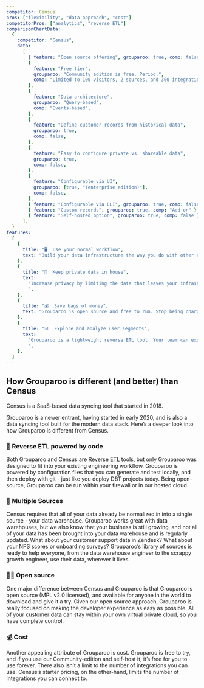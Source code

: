 ```yaml
---
competitor: Census
pros: ["flexibility", "data approach", "cost"]
competitorPros: ["analytics", "reverse ETL"]
comparisonChartData:
  {
    competitor: "Census",
    data:
      [
        { feature: "Open source offering", grouparoo: true, comp: false },
        {
          feature: "Free tier",
          grouparoo: "Community edition is free. Period.",
          comp: "Limited to 100 visitors, 2 sources, and 300 integrations",
        },
        {
          feature: "Data architecture",
          grouparoo: "Query-based",
          comp: "Events-based",
        },
        {
          feature: "Define customer records from historical data",
          grouparoo: true,
          comp: false,
        },
        {
          feature: "Easy to configure private vs. shareable data",
          grouparoo: true,
          comp: false,
        },
        {
          feature: "Configurable via UI",
          grouparoo: [true, "(enterprise edition)"],
          comp: false,
        },
        { feature: "Configurable via CLI", grouparoo: true, comp: false },
        { feature: "Custom records", grouparoo: true, comp: "Add on" },
        { feature: "Self-hosted option", grouparoo: true, comp: false },
      ],
  }
features:
  [
    {
      title: "🖥  Use your normal workflow",
      text: "Build your data infrastructure the way you do with other apps. Grouparoo’s git-based workflow makes it easy",
    },
    {
      title: "🔐  Keep private data in house",
      text:
        "Increase privacy by limiting the data that leaves your infrastructure without sacrificing your customer experience.
        ",
    },
    {
      title: "💰  Save bags of money",
      text: "Grouparoo is open source and free to run. Stop being charged by event volume and focus on what you want to build.",
    },
    {
      title: "📊  Explore and analyze user segments",
      text:
        "Grouparoo is a lightweight reverse ETL tool. Your team can explore your customer data and build cohorts and segments of your users.
        ",
    },
  ]
---
```


## How Grouparoo is different (and better) than Census

Census is a SaaS-based data syncing tool that started in 2018.

Grouparoo is a newer entrant, having started in early 2020, and is also a data syncing tool built for the modern data stack. Here’s a deeper look into how Grouparoo is different from Census.

### 🚀 Reverse ETL powered by code

Both Grouparoo and Census are [Reverse ETL](/solutions/reverse-etl) tools, but only Grouparoo was designed to fit into your existing engineering workflow. Grouparoo is powered by configuration files that you can generate and test locally, and then deploy with git - just like you deploy DBT projects today. Being open-source, Grouparoo can be run within your firewall or in our hosted cloud.

<SectionDivider
  imagePath="/images/docs/guides/add-record-property.png"
  heading="Easily define records, no matter your data."
  width="600"
  height="303"
  content="Grouparoo's queryable data structure makes it easy to create records -- even from historical data.  You can configure customer records from the command line on our community edition, or straight from the UI with our enterprise product."
  imageLeft="true"
  browser="true"
/>

### 📀 Multiple Sources

Census requires that all of your data already be normalized in into a single source - your data warehouse. Grouparoo works great with data warehouses, but we also know that your business is still growing, and not all of your data has been brought into your data warehouse and is regularly updated. What about your customer support data in Zendesk? What about your NPS scores or onboarding surveys? Grouparoo’s library of sources is ready to help everyone, from the data warehouse engineer to the scrappy growth engineer, use their data, wherever it lives.

<SectionDivider
  imagePath="/images/home/integrations/mailchimp/grouparoo-to-mailchimp.png"
  width="616"
  height="378"
  heading="Connect your customer records to all your SaaS tools"
  imageLeft="false"
  browser="true"
  content="With the records and properties you’ve defined in Grouparoo, you can then sync that data to Mailchimp and other tools that your team uses."
/>

### 🧑‍💻 Open source

One major difference between Census and Grouparoo is that Grouparoo is open source (MPL v2.0 licensed), and available for anyone in the world to download and give it a try. Given our open source approach, Grouparoo is really focused on making the developer experience as easy as possible. All of your customer data can stay within your own virtual private cloud, so you have complete control.

### 💰 Cost

Another appealing attribute of Grouparoo is cost. Grouparoo is free to try, and if you use our Community-edition and self-host it, it’s free for you to use forever. There also isn’t a limit to the number of integrations you can use. Census’s starter pricing, on the other-hand, limits the number of integrations you can connect to.

<SectionDivider
  imagePath="/images/home/solutions/comparisons/install-code.svg"
  heading="Free and Easy to Install"
  width="600"
  height="146"
  content="Try Grouparoo on your computer today or install it on your company’s servers. Your data stays private on your servers. No usage or storage limits."
  imageLeft="true"
/>
